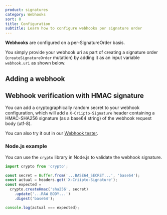 ```yaml
---
product: signatures
category: Webhooks
sort: 0
title: Configuration
subtitle: Learn how to configure webhooks per signature order
---
```




**Webhooks** are configured on a per-SignatureOrder basis.

You simply provide your webhook uri as part of creating a signature order (`createSignatureOrder` mutation) by adding it as an input variable `webhook.uri` as shown below.

## Adding a webhook


<GraphQLExample
  example={basicExample}
/>

## Webhook verification with HMAC signature


You can add a cryptographically random secret to your webhook configuration, which will add a
`X-Criipto-Signature` header containing a HMAC-SHA256 signature (as a base64 string)
of the webhook request body (utf-8).

You can also try it out in our [Webhook tester](/signatures/webhooks/tester/).

<GraphQLExample
  example={secretExample}
/>

### Node.js example

You can use the `crypto` library in Node.js to validate the webhook signature.

```javascript
import crypto from 'crypto';

const secret = Buffer.from('...BASE64_SECRET...', 'base64');
const actual = headers.get('X-Criipto-Signature');
const expected = 
  crypto.createHmac('sha256', secret)
    .update('...RAW BODY...')
    .digest('base64');

console.log(actual === expected);
```
